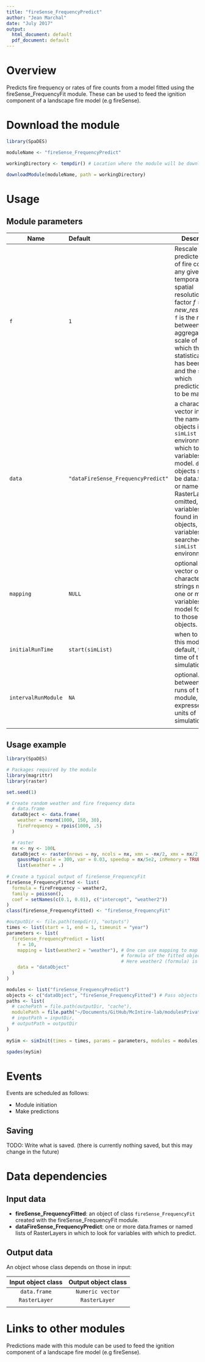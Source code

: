 ```yaml
---
title: "fireSense_FrequencyPredict"
author: "Jean Marchal"
date: "July 2017"
output:
  html_document: default
  pdf_document: default
---
```


# Overview
Predicts fire frequency or rates of fire counts from a model fitted using the fireSense_FrequencyFit module. These can be used to feed the ignition component of a landscape fire model (e.g fireSense).

# Download the module
```r
library(SpaDES)

moduleName <- "fireSense_FrequencyPredict"

workingDirectory <- tempdir() # Location where the module will be downloaded

downloadModule(moduleName, path = workingDirectory)
```

# Usage
## Module parameters
Name|Default|Description
----|:-------|---------------------------------------------------------------------
`f`|`1`|Rescale predicted rates of fire counts at any given temporal and spatial resolutions by a factor $f = new\_res / old\_res$. `f` is the ratio between the aggregation scale of data to which the statistical model has been fitted and the scale at which predictions are to be made.
`data`|`"dataFireSense_FrequencyPredict"`|a character vector indicating the names of objects in the `simList` environment in which to look for variables in the model. `data` objects should be data.frames or named lists of RasterLayers. If omitted, or if variables are not found in `data` objects, variables are searched in the `simList` environment.
`mapping`|`NULL`|optional named vector or list of character strings mapping one or more variables in the model formula to those in `data` objects.
`initialRunTime`|`start(simList)`|when to start this module? By default, the start time of the simulation.
`intervalRunModule`|`NA`|optional. Interval between two runs of this module, expressed in units of simulation time.
|||

## Usage example
```r
library(SpaDES)

# Packages required by the module
library(magrittr)
library(raster)

set.seed(1)

# Create random weather and fire frequency data
  # data.frame
  dataObject <- data.frame(
    weather = rnorm(1000, 150, 30),
    fireFrequency = rpois(1000, .5)
  )

  # raster
  nx <- ny <- 100L
  dataObject <- raster(nrows = ny, ncols = nx, xmn = -nx/2, xmx = nx/2, ymn = -ny/2, ymx = ny/2) %>%
    gaussMap(scale = 300, var = 0.03, speedup = nx/5e2, inMemory = TRUE) %>%
    list(weather = .)
  
# Create a typical output of fireSense_FrequencyFit
fireSense_FrequencyFitted <- list(
  formula = fireFrequency ~ weather2,
  family = poisson(),
  coef = setNames(c(0.1, 0.01), c("intercept", "weather2"))
)
class(fireSense_FrequencyFitted) <- "fireSense_FrequencyFit"

#outputDir <- file.path(tempdir(), "outputs")
times <- list(start = 1, end = 1, timeunit = "year")
parameters <- list(
  fireSense_FrequencyPredict = list(
    f = 10,
    mapping = list(weather2 = "weather"), # One can use mapping to map variables in the 
                                          # formula of the fitted object to those in data.
                                          # Here weather2 (formula) is mapped to weather (data).
    data = "dataObject"
  )
)

modules <- list("fireSense_FrequencyPredict")
objects <- c("dataObject", "fireSense_FrequencyFitted") # Pass objects found in the global environment to the simList environment
paths <- list(
  # cachePath = file.path(outputDir, "cache"),
  modulePath = file.path("~/Documents/GitHub/McIntire-lab/modulesPrivate/") ## TODO: change this to tempdir()
  # inputPath = inputDir,
  # outputPath = outputDir
)
 
mySim <- simInit(times = times, params = parameters, modules = modules, objects = objects, paths = paths)

spades(mySim)
```

# Events
Events are scheduled as follows:

- Module initiation
- Make predictions

## Saving
TODO: Write what is saved. (there is currently nothing saved, but this may change in the future)

# Data dependencies
## Input data
- **fireSense_FrequencyFitted**: an object of class `fireSense_FrequencyFit` created with the fireSense_FrequencyFit module.
- **dataFireSense_FrequencyPredict**: one or more data.frames or named lists of RasterLayers in which to look for variables with which to predict.

## Output data
An object whose class depends on those in input:

Input object class | Output object class
:-:|:-:
`data.frame` | `Numeric vector`
`RasterLayer` | `RasterLayer`
||

# Links to other modules
Predictions made with this module can be used to feed the ignition component of a landscape fire model (e.g fireSense).

